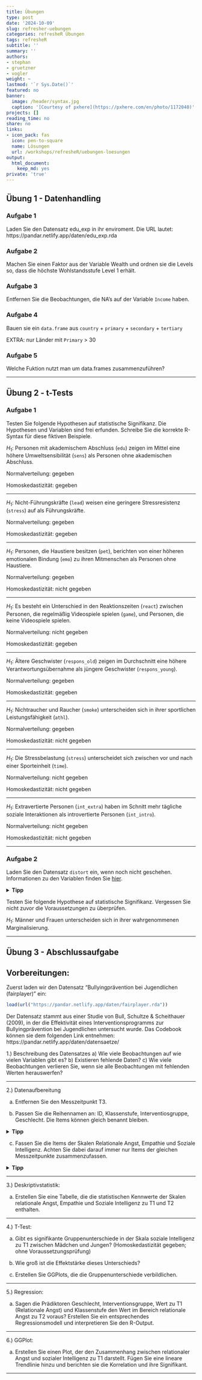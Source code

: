 ```yaml
---
title: Übungen
type: post
date: '2024-10-09'
slug: refresher-uebungen
categories: refresheR Übungen
tags: refresheR
subtitle: ''
summary: ''
authors:
- stephan
- gruetzner
- vogler
weight: ~
lastmod: '`r Sys.Date()`'
featured: no
banner:
  image: /header/syntax.jpg
  caption: '[Courtesy of pxhere](https://pxhere.com/en/photo/1172040)'
projects: []
reading_time: no
share: no
links:
- icon_pack: fas
  icon: pen-to-square
  name: Lösungen
  url: /workshops/refresheR/uebungen-loesungen
output:
  html_document:
    keep_md: yes
private: 'true'
---
```

  

## Übung 1 - Datenhandling 

### Aufgabe 1

Laden Sie den Datensatz edu_exp in ihr enviroment.
Die URL lautet: https://pandar.netlify.app/daten/edu_exp.rda


### Aufgabe 2

Machen Sie einen Faktor aus der Variable Wealth und ordnen sie die Levels so, dass die höchste Wohlstandsstufe Level 1 erhält.



### Aufgabe 3

Entfernen Sie die Beobachtungen, die NA's auf der Variable `Income` haben.



### Aufgabe 4

Bauen sie ein `data.frame` aus `country` + `primary` + `secondary` + `tertiary`

EXTRA: nur Länder mit `Primary` > 30



### Aufgabe 5

Welche Fuktion nutzt man um data.frames zusammenzuführen?



***

## Übung 2 - t-Tests

### Aufgabe 1

Testen Sie folgende Hypothesen auf statistische Signifikanz. Die Hypothesen und Variablen sind frei erfunden. Schreibe Sie die korrekte R-Syntax für diese fiktiven Beispiele.


$H_1$: Personen mit akademischem Abschluss (`edu`) zeigen im Mittel eine höhere Umweltsensibilität (`sens`) als Personen ohne akademischen Abschluss.

Normalverteilung: gegeben

Homoskedastizität: gegeben



***

$H_1$: Nicht-Führungskräfte (`lead`) weisen eine geringere Stressresistenz (`stress`) auf als Führungskräfte.

Normalverteilung: gegeben

Homoskedastizität: gegeben



***

$H_1$: Personen, die Haustiere besitzen (`pet`), berichten von einer höheren emotionalen Bindung (`emo`) zu ihren Mitmenschen als Personen ohne Haustiere.

Normalverteilung: gegeben

Homoskedastizität: nicht gegeben



***

$H_1$: Es besteht ein Unterschied in den Reaktionszeiten (`react`) zwischen Personen, die regelmäßig Videospiele spielen (`game`), und Personen, die keine Videospiele spielen.

Normalverteilung: nicht gegeben

Homoskedastizität: gegeben



***

$H_1$: Ältere Geschwister (`respons_old`) zeigen im Durchschnitt eine höhere Verantwortungsübernahme als jüngere Geschwister (`respons_young`).

Normalverteilung: gegeben

Homoskedastizität: gegeben



***

$H_1$: Nichtraucher und Raucher (`smoke`) unterscheiden sich in ihrer sportlichen Leistungsfähigkeit (`athl`).

Normalverteilung: gegeben

Homoskedastizität: nicht gegeben



***

$H_1$: Die Stressbelastung (`stress`) unterscheidet sich zwischen vor und nach einer Sporteinheit (`time`).

Normalverteilung: nicht gegeben

Homoskedastizität: nicht gegeben



***

$H_1$: Extravertierte Personen (`int_extra`) haben im Schnitt mehr tägliche soziale Interaktionen als introvertierte Personen (`int_intro`).

Normalverteilung: nicht gegeben

Homoskedastizität: nicht gegeben



***


### Aufgabe 2

Laden Sie den Datensatz `distort` ein, wenn noch nicht geschehen. Informationen zu den Variablen finden Sie [hier](/daten/datensaetze/#distorted-news).

<details>
  <summary>**Tipp**</summary>

```r
source("https://pandar.netlify.app/daten/Data_Processing_distort.R")
```
  
</details>  

Testen Sie folgende Hypothese auf statistische Signifikanz. Vergessen Sie nicht zuvor die Voraussetzungen zu überprüfen.

$H_1$: Männer und Frauen unterscheiden sich in ihrer wahrgenommenen Marginalisierung.



***


## Übung 3 - Abschlussaufgabe

## Vorbereitungen:
Zuerst laden wir den Datensatz "Bullyingprävention bei Jugendlichen (fairplayer)" ein:

```r
load(url("https://pandar.netlify.app/daten/fairplayer.rda"))
```
Der Datensatz stammt aus einer Studie von Bull, Schultze & Scheithauer (2009), in der die Effektivität eines Interventionsprogramms zur Bullyingprävention bei Jugendlichen untersucht wurde. Das Codebook können sie dem folgenden Link entnehmen: https://pandar.netlify.app/daten/datensaetze/

1.) Beschreibung des Datensatzes
a) Wie viele Beobachtungen auf wie vielen Variablen gibt es? 
b) Existieren fehlende Daten? 
c) Wie viele Beobachtungen verlieren Sie, wenn sie alle Beobachtungen mit fehlenden Werten herauswerfen? 



***

2.) Datenaufbereitung

a) Entfernen Sie den Messzeitpunkt T3.



b) Passen Sie die Reihennamen an: ID, Klassenstufe, Interventiosgruppe, Geschlecht. Die Items können gleich benannt bleiben.

<details>
  <summary>**Tipp**</summary>
  
  Befehl `colnames()`
  
</details>


c) Fassen Sie die Items der Skalen Relationale Angst, Empathie und Soziale Intelligenz. Achten Sie dabei darauf immer nur Items der gleichen Messzeitpunkte zusammenzufassen.

<details>
  <summary>**Tipp**</summary>
  
  Befehl `rowSums()`
  
</details>


***

3.) Deskriptivstatistik:

a) Erstellen Sie eine Tabelle, die die statistischen Kennwerte der Skalen relationale Angst, Empathie und Soziale Intelligenz zu T1 und T2 enthalten.


***

4.) T-Test:

a) Gibt es signifikante Gruppenunterschiede in der Skala soziale Intelligenz zu T1 zwischen Mädchen und Jungen? (Homoskedastizität gegeben; ohne Voraussetzungsprüfung)


b) Wie groß ist die Effektstärke dieses Unterschieds?


c) Erstellen Sie GGPlots, die die Gruppenunterschiede verbildlichen.


***

5.) Regression:

a) Sagen die Prädiktoren Geschlecht, Interventionsgruppe, Wert zu T1 (Relationale Angst) und Klassenstufe den Wert im Bereich relationale Angst zu T2 voraus? Erstellen Sie ein entsprechendes Regressionsmodell und interpretieren Sie den R-Output.


***

6.) GGPlot:

a) Erstellen Sie einen Plot, der den Zusammenhang zwischen relationaler Angst und sozialer Intelligenz zu T1 darstellt. Fügen Sie eine lineare Trendlinie hinzu und berichten sie die Korrelation und ihre Signifikant.


***
